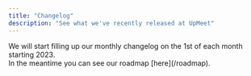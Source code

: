 ```yaml
---
title: "Changelog"
description: "See what we've recently released at UpMeet"
---
```

<Note>
We will start filling up our monthly changelog on the 1st of each month starting 2023.<br/>
In the meantime you can see our roadmap [here](/roadmap).  
</Note>
